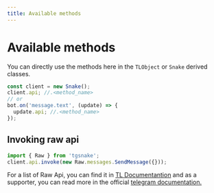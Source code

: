 ```yaml
---
title: Available methods
---
```


# Available methods

You can directly use the methods here in the `TLObject` or `Snake` derived classes.

```ts {2,5}
const client = new Snake();
client.api; //.<method_name>
// or
bot.on('message.text', (update) => {
  update.api; //.<method_name>
});
```

## Invoking raw api

```ts
import { Raw } from 'tgsnake';
client.api.invoke(new Raw.messages.SendMessage({}));
```

For a list of Raw Api, you can find it in [TL Documentantion](https://tl.tgsnake.org) and as a supporter, you can read more in the official [telegram documentation.](https://corefork.telegram.org/schema)
